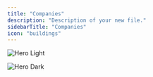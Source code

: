 ```yaml
---
title: "Companies"
description: "Description of your new file."
sidebarTitle: "Companies"
icon: "buildings"
---
```


<img
  className="block dark:hidden"
  src="/hero-companies-light.png"
  alt="Hero Light"
  title={true}
/>

<img
  className="hidden dark:block"
  src="/images/hero-nuvia-dark-min.png"
  alt="Hero Dark"
/>